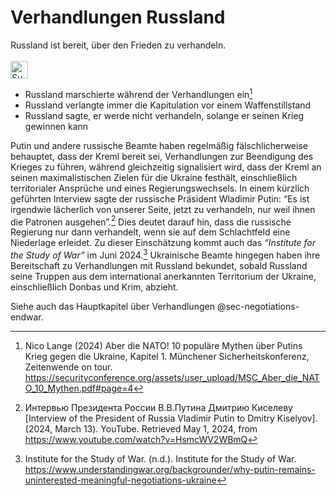 # Verhandlungen Russland {#sec-negotiations-russia}

::: {.callout-caution title=„Mythos“}
Russland ist bereit, über den Frieden zu verhandeln.
[<br></br>![Suche nach Stichwort in EUvsDisinfo](../all_common_img/EUvsDisinfo_400x240.jpg){height=2em}](https://euvsdisinfo.eu/disinformation-cases/?text=(russia%7Cmoscow%7Cputin)%20(negotiate%7Cnegotiations)&sort=relevance)
:::

::: {.callout-tip title=„Wahrheit“}
- Russland marschierte während der Verhandlungen ein[^negotiations-russia.de-3]
- Russland verlangte immer die Kapitulation vor einem Waffenstillstand
- Russland sagte, er werde nicht verhandeln, solange er seinen Krieg gewinnen kann
:::

Putin und andere russische Beamte haben regelmäßig fälschlicherweise behauptet, dass der Kreml bereit sei, Verhandlungen zur Beendigung des Krieges zu führen, während gleichzeitig signalisiert wird, dass der Kreml an seinen maximalistischen Zielen für die Ukraine festhält, einschließlich territorialer Ansprüche und eines Regierungswechsels. In einem kürzlich geführten Interview sagte der russische Präsident Wladimir Putin: “Es ist irgendwie lächerlich von unserer Seite, jetzt zu verhandeln, nur weil ihnen die Patronen ausgehen”.[^negotiations-russia.de-1] Dies deutet darauf hin, dass die russische Regierung nur dann verhandelt, wenn sie auf dem Schlachtfeld eine Niederlage erleidet. Zu dieser Einschätzung kommt auch das *“Institute for the Study of War”* im Juni 2024.[^negotiations-russia.de-2] Ukrainische Beamte hingegen haben ihre Bereitschaft zu Verhandlungen mit Russland bekundet, sobald Russland seine Truppen aus dem international anerkannten Territorium der Ukraine, einschließlich Donbas und Krim, abzieht.

Siehe auch das Hauptkapitel über Verhandlungen @sec-negotiations-endwar.


[^negotiations-russia.de-1]:  Интервью Президента России В.В.Путина Дмитрию Киселеву \[Interview of the President of Russia Vladimir Putin to Dmitry Kiselyov\]. (2024, March 13). YouTube. Retrieved May 1, 2024, from [https://www.youtube.com/watch?v=HsmcWV2WBmQ](https://www.youtube.com/watch?v=HsmcWV2WBmQ)

[^negotiations-russia.de-2]:  Institute for the Study of War. (n.d.). Institute for the Study of War. [https://www.understandingwar.org/backgrounder/why-putin-remains-uninterested-meaningful-negotiations-ukraine](https://www.understandingwar.org/backgrounder/why-putin-remains-uninterested-meaningful-negotiations-ukraine)

[^negotiations-russia.de-3]:  Nico Lange (2024) Aber die NATO! 10 populäre Mythen über Putins Krieg gegen die Ukraine, Kapitel 1. Münchener Sicherheitskonferenz, Zeitenwende on tour.  [https://securityconference.org/assets/user_upload/MSC_Aber_die_NATO_10_Mythen.pdf#page=4](https://securityconference.org/assets/user_upload/MSC_Aber_die_NATO_10_Mythen.pdf#page=4)
